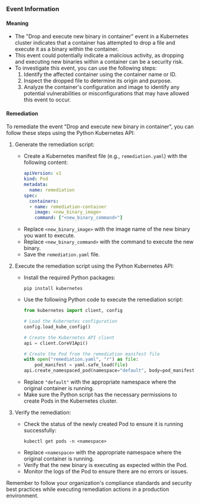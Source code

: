 
### Event Information

#### Meaning

- The "Drop and execute new binary in container" event in a Kubernetes cluster indicates that a container has attempted to drop a file and execute it as a binary within the container.
- This event could potentially indicate a malicious activity, as dropping and executing new binaries within a container can be a security risk.
- To investigate this event, you can use the following steps:
  1. Identify the affected container using the container name or ID.
  2. Inspect the dropped file to determine its origin and purpose.
  3. Analyze the container's configuration and image to identify any potential vulnerabilities or misconfigurations that may have allowed this event to occur.

#### Remediation

To remediate the event "Drop and execute new binary in container", you can follow these steps using the Python Kubernetes API:

1. Generate the remediation script:
   - Create a Kubernetes manifest file (e.g., `remediation.yaml`) with the following content:
     ```yaml
     apiVersion: v1
     kind: Pod
     metadata:
       name: remediation
     spec:
       containers:
       - name: remediation-container
         image: <new_binary_image>
         command: ["<new_binary_command>"]
     ```
   - Replace `<new_binary_image>` with the image name of the new binary you want to execute.
   - Replace `<new_binary_command>` with the command to execute the new binary.
   - Save the `remediation.yaml` file.

2. Execute the remediation script using the Python Kubernetes API:
   - Install the required Python packages:
     ```shell
     pip install kubernetes
     ```
   - Use the following Python code to execute the remediation script:
     ```python
     from kubernetes import client, config

     # Load the Kubernetes configuration
     config.load_kube_config()

     # Create the Kubernetes API client
     api = client.CoreV1Api()

     # Create the Pod from the remediation manifest file
     with open("remediation.yaml", "r") as file:
         pod_manifest = yaml.safe_load(file)
     api.create_namespaced_pod(namespace="default", body=pod_manifest)
     ```
   - Replace `"default"` with the appropriate namespace where the original container is running.
   - Make sure the Python script has the necessary permissions to create Pods in the Kubernetes cluster.

3. Verify the remediation:
   - Check the status of the newly created Pod to ensure it is running successfully:
     ```shell
     kubectl get pods -n <namespace>
     ```
   - Replace `<namespace>` with the appropriate namespace where the original container is running.
   - Verify that the new binary is executing as expected within the Pod.
   - Monitor the logs of the Pod to ensure there are no errors or issues.

Remember to follow your organization's compliance standards and security best practices while executing remediation actions in a production environment.

